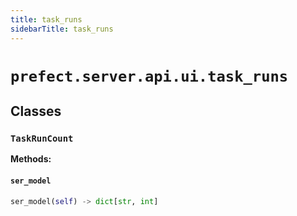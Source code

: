 ```yaml
---
title: task_runs
sidebarTitle: task_runs
---
```


# `prefect.server.api.ui.task_runs`

## Classes

### `TaskRunCount` <sup><a href="https://github.com/PrefectHQ/prefect/blob/main/src/prefect/server/api/ui/task_runs.py#L27" target="_blank"><Icon icon="github" size="14" /></a></sup>

**Methods:**

#### `ser_model` <sup><a href="https://github.com/PrefectHQ/prefect/blob/main/src/prefect/server/api/ui/task_runs.py#L34" target="_blank"><Icon icon="github" size="14" /></a></sup>

```python
ser_model(self) -> dict[str, int]
```
